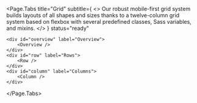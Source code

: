 

<Page.Tabs
	title="Grid"
	subtitle={
		<>
			Our robust mobile-first grid system builds layouts of all shapes and sizes thanks to a twelve-column grid system based on flexbox with several predefined classes, Sass variables, and mixins.
		</>
	}
	status="ready"
>
	<div id="overview" label="Overview">
		<Overview />
	</div>
	<div id="row" label="Rows">
		<Row />
	</div>
	<div id="column" label="Columns">
		<Column />
	</div>
</Page.Tabs>
